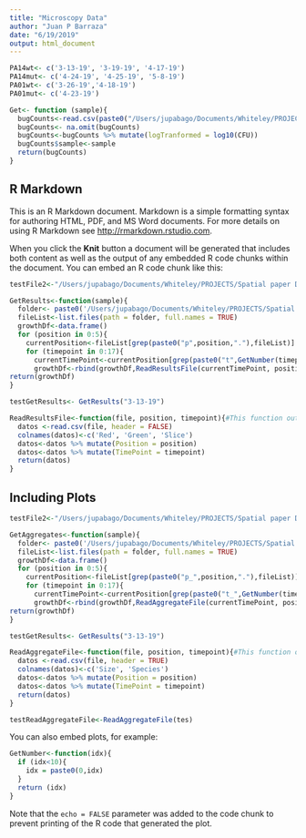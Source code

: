 ```yaml
---
title: "Microscopy Data"
author: "Juan P Barraza"
date: "6/19/2019"
output: html_document
---
```


```r

PA14wt<- c('3-13-19', '3-19-19', '4-17-19')
PA14mut<- c('4-24-19', '4-25-19', '5-8-19')
PA01wt<- c('3-26-19','4-18-19')
PA01mut<- c('4-23-19')

Get<- function (sample){
  bugCounts<-read.csv(paste0("/Users/jupabago/Documents/Whiteley/PROJECTS/Spatial paper Data/Microscopy Data/Other Data/", sample,"/results"),header = TRUE)
  bugCounts<- na.omit(bugCounts)
  bugCounts<-bugCounts %>% mutate(logTranformed = log10(CFU))
  bugCounts$sample<-sample
  return(bugCounts)
}

```

## R Markdown

This is an R Markdown document. Markdown is a simple formatting syntax for authoring HTML, PDF, and MS Word documents. For more details on using R Markdown see <http://rmarkdown.rstudio.com>.

When you click the **Knit** button a document will be generated that includes both content as well as the output of any embedded R code chunks within the document. You can embed an R code chunk like this:

```r

testFile2<-"/Users/jupabago/Documents/Whiteley/PROJECTS/Spatial paper Data/Microscopy Data/Other Data/3-13-19/results/t00_p1.csv"

GetResults<-function(sample){
  folder<- paste0('/Users/jupabago/Documents/Whiteley/PROJECTS/Spatial paper Data/Microscopy Data/Other Data/',sample,'/results')
  fileList<-list.files(path = folder, full.names = TRUE)
  growthDf<-data.frame()
  for (position in 0:5){
    currentPosition<-fileList[grep(paste0("p",position,"."),fileList)]
    for (timepoint in 0:17){
      currentTimePoint<-currentPosition[grep(paste0("t",GetNumber(timepoint),"_"),currentPosition)]
      growthDf<-rbind(growthDf,ReadResultsFile(currentTimePoint, position, timepoint))}}
return(growthDf)
}

testGetResults<- GetResults("3-13-19")

ReadResultsFile<-function(file, position, timepoint){#This function outputs total number of pixels in the csv file from matlab
  datos <-read.csv(file, header = FALSE)
  colnames(datos)<-c('Red', 'Green', 'Slice')
  datos<-datos %>% mutate(Position = position)
  datos<-datos %>% mutate(TimePoint = timepoint)
  return(datos)
}
```

## Including Plots
```r

testFile2<-"/Users/jupabago/Documents/Whiteley/PROJECTS/Spatial paper Data/Microscopy Data/Other Data/3-13-19/aggregateSizes/t00_p1.csv"

GetAggregates<-function(sample){
  folder<- paste0('/Users/jupabago/Documents/Whiteley/PROJECTS/Spatial paper Data/Microscopy Data/Other Data/',sample,'/aggregateSizes')
  fileList<-list.files(path = folder, full.names = TRUE)
  growthDf<-data.frame()
  for (position in 0:5){
    currentPosition<-fileList[grep(paste0("p_",position,"."),fileList)]
    for (timepoint in 0:17){
      currentTimePoint<-currentPosition[grep(paste0("t_",GetNumber(timepoint),"_"),currentPosition)]
      growthDf<-rbind(growthDf,ReadAggregateFile(currentTimePoint, position, timepoint))}}
return(growthDf)
}

testGetResults<- GetResults("3-13-19")

ReadAggregateFile<-function(file, position, timepoint){#This function outputs total number of pixels in the csv file from matlab
  datos <-read.csv(file, header = TRUE)
  colnames(datos)<-c('Size', 'Species')
  datos<-datos %>% mutate(Position = position)
  datos<-datos %>% mutate(TimePoint = timepoint)
  return(datos)
}

testReadAggregateFile<-ReadAggregateFile(tes)
```
You can also embed plots, for example:

```r
GetNumber<-function(idx){
  if (idx<10){
    idx = paste0(0,idx)
  }
  return (idx)
}
```

Note that the `echo = FALSE` parameter was added to the code chunk to prevent printing of the R code that generated the plot.
